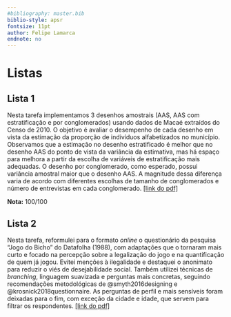 ```yaml
---
#bibliography: master.bib
biblio-style: apsr
fontsize: 11pt
author: Felipe Lamarca
endnote: no
---
```


# Listas

## Lista 1

Nesta tarefa implementamos 3 desenhos amostrais (AAS, AAS com estratificação e por conglomerados) usando dados de Macaé extraídos do Censo de 2010. O objetivo é avaliar o desempenho de cada desenho em vista da estimação da proporção de indivíduos alfabetizados no município. Observamos que a estimação no desenho estratificado é melhor que no desenho AAS do ponto de vista da variância da estimativa, mas há espaço para melhora a partir da escolha de variáveis de  estratificação mais adequadas. O desenho por conglomerado, como esperado, possui variância amostral maior que o desenho AAS. A magnitude dessa diferença varia de acordo com diferentes escolhas de tamanho de conglomerados e número de entrevistas em cada conglomerado. [[link do pdf]](lista1/lista1.pdf)

**Nota:** 100/100

## Lista 2

Nesta tarefa, reformulei para o formato *online* o questionário da pesquisa "Jogo do Bicho" do Datafolha (1988), com adaptações que o tornaram mais curto e focado na percepção sobre a legalização do jogo e na quantificação de quem já jogou. Evitei menções à ilegalidade e destaquei o anonimato para reduzir o viés de desejabilidade social. Também utilizei técnicas de *branching*, linguagem suavizada e perguntas mais concretas, seguindo recomendações metodológicas de @smyth2016designing e @krosnick2018questionnaire. As perguntas de perfil e mais sensíveis foram deixadas para o fim, com exceção da cidade e idade, que servem para filtrar os respondentes. [[link do pdf]](listas/lista2/lista2.pdf)